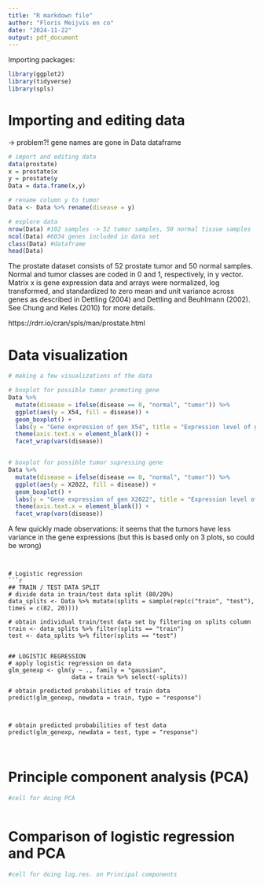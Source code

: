 ```yaml
---
title: "R markdown file"
author: "Floris Meijvis en co"
date: "2024-11-22"
output: pdf_document
---
```


Importing packages:
```r
library(ggplot2)
library(tidyverse)
library(spls)
```
# Importing and editing data
-> problem?! gene names are gone in Data dataframe
```r
# import and editing data
data(prostate)
x = prostate$x
y = prostate$y
Data = data.frame(x,y)

# rename column y to tumor
Data <- Data %>% rename(disease = y)

# explore data
nrow(Data) #102 samples -> 52 tumor samples, 50 normal tissue samples
ncol(Data) #6034 genes included in data set
class(Data) #dataframe 
head(Data)
```

The prostate dataset consists of 52 prostate tumor and 50 normal samples. Normal and tumor classes are coded in 0 and 1, respectively, in y vector. Matrix x is gene expression data and arrays were normalized, log transformed, and standardized to zero mean and unit variance across genes as described in Dettling (2004) and Dettling and Beuhlmann (2002). See Chung and Keles (2010) for more details.

https://rdrr.io/cran/spls/man/prostate.html

# Data visualization
```r
# making a few visualizations of the data

# boxplot for possible tumor promoting gene
Data %>%
  mutate(disease = ifelse(disease == 0, "normal", "tumor")) %>%
  ggplot(aes(y = X54, fill = disease)) + 
  geom_boxplot() +
  labs(y = "Gene expression of gen X54", title = "Expression level of gene X54 in normal vs tumor sample") +
  theme(axis.text.x = element_blank()) + 
  facet_wrap(vars(disease))


# boxplot for possible tumor supressing gene
Data %>%
  mutate(disease = ifelse(disease == 0, "normal", "tumor")) %>%
  ggplot(aes(y = X2022, fill = disease)) + 
  geom_boxplot() +
  labs(y = "Gene expression of gen X2022", title = "Expression level of gene X2022 in normal vs tumor sample") +
  theme(axis.text.x = element_blank()) + 
  facet_wrap(vars(disease))

```

A few quickly made observations: it seems that the tumors have less variance in the gene expressions (but this is based only on 3 plots, so could be wrong)

```


# Logistic regression
```r
## TRAIN / TEST DATA SPLIT
# divide data in train/test data split (80/20%)
data_splits <- Data %>% mutate(splits = sample(rep(c("train", "test"), times = c(82, 20))))

# obtain individual train/test data set by filtering on splits column
train <- data_splits %>% filter(splits == "train")
test <- data_splits %>% filter(splits == "test")


## LOGISTIC REGRESSION 
# apply logistic regression on data
glm_genexp <- glm(y ~ ., family = "gaussian",
                  data = train %>% select(-splits))

# obtain predicted probabilities of train data
predict(glm_genexp, newdata = train, type = "response")



# obtain predicted probabilities of test data
predict(glm_genexp, newdata = test, type = "response")



```

# Principle component analysis (PCA)
```r
#cell for doing PCA



```



# Comparison of logistic regression and PCA
```r
#cell for doing log.res. on Principal components


```



